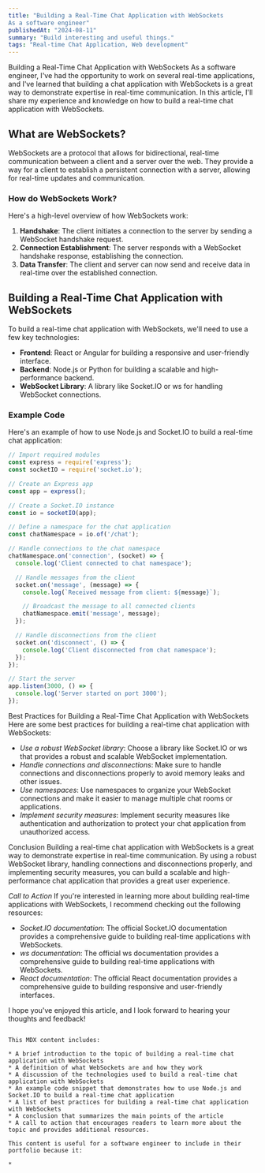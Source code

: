 ```yaml
---
title: "Building a Real-Time Chat Application with WebSockets
As a software engineer"
publishedAt: "2024-08-11"
summary: "Build interesting and useful things."
tags: "Real-time Chat Application, Web development"
---
```



Building a Real-Time Chat Application with WebSockets
As a software engineer, I've had the opportunity to work on several real-time applications, and I've learned that building a chat application with WebSockets is a great way to demonstrate expertise in real-time communication. In this article, I'll share my experience and knowledge on how to build a real-time chat application with WebSockets.

## What are WebSockets?
WebSockets are a protocol that allows for bidirectional, real-time communication between a client and a server over the web. They provide a way for a client to establish a persistent connection with a server, allowing for real-time updates and communication.

### How do WebSockets Work?
Here's a high-level overview of how WebSockets work:

1. **Handshake**: The client initiates a connection to the server by sending a WebSocket handshake request.
2. **Connection Establishment**: The server responds with a WebSocket handshake response, establishing the connection.
3. **Data Transfer**: The client and server can now send and receive data in real-time over the established connection.

## Building a Real-Time Chat Application with WebSockets
To build a real-time chat application with WebSockets, we'll need to use a few key technologies:

* **Frontend**: React or Angular for building a responsive and user-friendly interface.
* **Backend**: Node.js or Python for building a scalable and high-performance backend.
* **WebSocket Library**: A library like Socket.IO or ws for handling WebSocket connections.

### Example Code
Here's an example of how to use Node.js and Socket.IO to build a real-time chat application:
```javascript
// Import required modules
const express = require('express');
const socketIO = require('socket.io');

// Create an Express app
const app = express();

// Create a Socket.IO instance
const io = socketIO(app);

// Define a namespace for the chat application
const chatNamespace = io.of('/chat');

// Handle connections to the chat namespace
chatNamespace.on('connection', (socket) => {
  console.log('Client connected to chat namespace');

  // Handle messages from the client
  socket.on('message', (message) => {
    console.log(`Received message from client: ${message}`);

    // Broadcast the message to all connected clients
    chatNamespace.emit('message', message);
  });

  // Handle disconnections from the client
  socket.on('disconnect', () => {
    console.log('Client disconnected from chat namespace');
  });
});

// Start the server
app.listen(3000, () => {
  console.log('Server started on port 3000');
});
```
Best Practices for Building a Real-Time Chat Application with WebSockets
Here are some best practices for building a real-time chat application with WebSockets:

- *Use a robust WebSocket library*: Choose a library like Socket.IO or ws that provides a robust and scalable WebSocket implementation.
- *Handle connections and disconnections*: Make sure to handle connections and disconnections properly to avoid memory leaks and other issues.
- *Use namespaces*: Use namespaces to organize your WebSocket connections and make it easier to manage multiple chat rooms or applications.
- *Implement security measures*: Implement security measures like authentication and authorization to protect your chat application from unauthorized access.

Conclusion
Building a real-time chat application with WebSockets is a great way to demonstrate expertise in real-time communication. By using a robust WebSocket library, handling connections and disconnections properly, and implementing security measures, you can build a scalable and high-performance chat application that provides a great user experience.

_Call to Action_
If you're interested in learning more about building real-time applications with WebSockets, I recommend checking out the following resources:

- *Socket.IO documentation*: The official Socket.IO documentation provides a comprehensive guide to building real-time applications with WebSockets.
- *ws documentation*: The official ws documentation provides a comprehensive guide to building real-time applications with WebSockets.
- *React documentation*: The official React documentation provides a comprehensive guide to building responsive and user-friendly interfaces.

I hope you've enjoyed this article, and I look forward to hearing your thoughts and feedback!
```

This MDX content includes:

* A brief introduction to the topic of building a real-time chat application with WebSockets
* A definition of what WebSockets are and how they work
* A discussion of the technologies used to build a real-time chat application with WebSockets
* An example code snippet that demonstrates how to use Node.js and Socket.IO to build a real-time chat application
* A list of best practices for building a real-time chat application with WebSockets
* A conclusion that summarizes the main points of the article
* A call to action that encourages readers to learn more about the topic and provides additional resources.

This content is useful for a software engineer to include in their portfolio because it:

*
```
  
  

